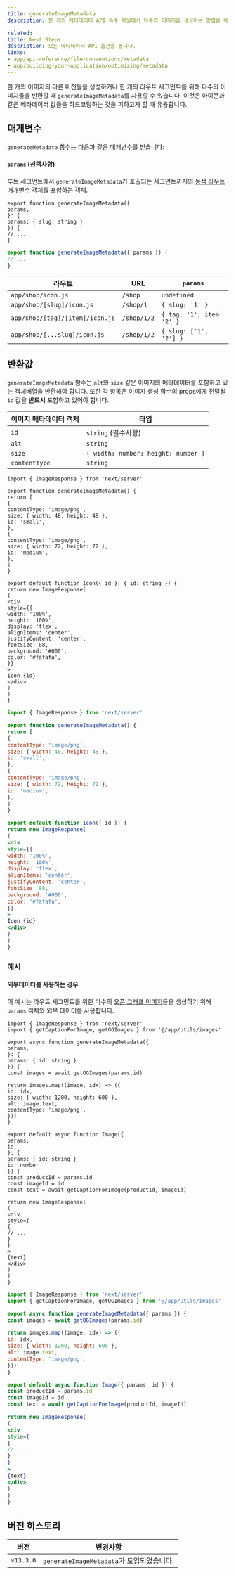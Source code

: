 ```yaml
---
title: generateImageMetadata
description: 한 개의 메타데이터 API 특수 파일에서 다수의 이미지를 생성하는 방법을 배웁니다.

related:
title: Next Steps
description: 모든 메타데이터 API 옵션을 봅니다.
links:
- app/api-reference/file-conventions/metadata
- app/building-your-application/optimizing/metadata
---
```


한 개의 이미지의 다른 버전들을 생성하거나 한 개의 라우트 세그먼트를 위해 다수의 이미지들을 반환할 때 `generateImageMetadata`를 사용할 수 있습니다.
이것은 아이콘과 같은 메타데이터 값들을 하드코딩하는 것을 피하고자 할 때 유용합니다.

## 매개변수

`generateMetadata` 함수는 다음과 같은 매개변수를 받습니다:

#### `params` (선택사항)

루트 세그먼트에서 `generateImageMetadata`가 호출되는 세그먼트까지의 [동적 라우트 매개변수](/docs/app/building-your-application/routing/dynamic-routes) 객체를 포함하는 객체.

```tsx filename="icon.tsx" switcher
export function generateImageMetadata({
params,
}: {
params: { slug: string }
}) {
// ...
}
```

```jsx filename="icon.js" switcher
export function generateImageMetadata({ params }) {
// ...
}
```

| 라우트 | URL | `params` |
| ------------------------------- | ----------- | ------------------------- |
| `app/shop/icon.js` | `/shop` | `undefined` |
| `app/shop/[slug]/icon.js` | `/shop/1` | `{ slug: '1' }` |
| `app/shop/[tag]/[item]/icon.js` | `/shop/1/2` | `{ tag: '1', item: '2' }` |
| `app/shop/[...slug]/icon.js` | `/shop/1/2` | `{ slug: ['1', '2'] }` |

## 반환값

`generateImageMetadata` 함수는 `alt`와 `size` 같은 이미지의 메타데이터를 포함하고 있는 객체배열을 반환해야 합니다.
또한 각 항목은 이미지 생성 함수의 props에게 전달될 `id` 값을 **반드시** 포함하고 있어야 합니다.

| 이미지 메타데이터 객체 | 타입 |
| ---------------------- | ----------------------------------- |
| `id` | `string` (필수사항) |
| `alt` | `string` |
| `size` | `{ width: number; height: number }` |
| `contentType` | `string` |

```tsx filename="icon.tsx" switcher
import { ImageResponse } from 'next/server'

export function generateImageMetadata() {
return [
{
contentType: 'image/png',
size: { width: 48, height: 48 },
id: 'small',
},
{
contentType: 'image/png',
size: { width: 72, height: 72 },
id: 'medium',
},
]
}

export default function Icon({ id }: { id: string }) {
return new ImageResponse(
(
<div
style={{
width: '100%',
height: '100%',
display: 'flex',
alignItems: 'center',
justifyContent: 'center',
fontSize: 88,
background: '#000',
color: '#fafafa',
}}
>
Icon {id}
</div>
)
)
}
```

```jsx filename="icon.js" switcher
import { ImageResponse } from 'next/server'

export function generateImageMetadata() {
return [
{
contentType: 'image/png',
size: { width: 48, height: 48 },
id: 'small',
},
{
contentType: 'image/png',
size: { width: 72, height: 72 },
id: 'medium',
},
]
}

export default function Icon({ id }) {
return new ImageResponse(
(
<div
style={{
width: '100%',
height: '100%',
display: 'flex',
alignItems: 'center',
justifyContent: 'center',
fontSize: 88,
background: '#000',
color: '#fafafa',
}}
>
Icon {id}
</div>
)
)
}
```

### 예시

#### 외부데이터를 사용하는 경우

이 예시는 라우트 세그먼트를 위한 다수의 [오픈 그래프 이미지](/docs/app/api-reference/file-conventions/metadata/opengraph-image)들을 생성하기 위해 `params` 객체와 외부 데이터를 사용합니다.

```tsx filename="app/products/[id]/opengraph-image.tsx" switcher
import { ImageResponse } from 'next/server'
import { getCaptionForImage, getOGImages } from '@/app/utils/images'

export async function generateImageMetadata({
params,
}: {
params: { id: string }
}) {
const images = await getOGImages(params.id)

return images.map((image, idx) => ({
id: idx,
size: { width: 1200, height: 600 },
alt: image.text,
contentType: 'image/png',
}))
}

export default async function Image({
params,
id,
}: {
params: { id: string }
id: number
}) {
const productId = params.id
const imageId = id
const text = await getCaptionForImage(productId, imageId)

return new ImageResponse(
(
<div
style={
{
// ...
}
}
>
{text}
</div>
)
)
}
```

```jsx filename="app/products/[id]/opengraph-image.js" switcher
import { ImageResponse } from 'next/server'
import { getCaptionForImage, getOGImages } from '@/app/utils/images'

export async function generateImageMetadata({ params }) {
const images = await getOGImages(params.id)

return images.map((image, idx) => ({
id: idx,
size: { width: 1200, height: 600 },
alt: image.text,
contentType: 'image/png',
}))
}

export default async function Image({ params, id }) {
const productId = params.id
const imageId = id
const text = await getCaptionForImage(productId, imageId)

return new ImageResponse(
(
<div
style={
{
// ...
}
}
>
{text}
</div>
)
)
}
```

## 버전 히스토리

| 버전 | 변경사항 |
| --------- | ----------------------------------------- |
| `v13.3.0` | `generateImageMetadata`가 도입되었습니다. |
